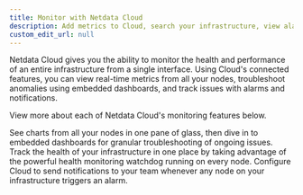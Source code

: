 ```yaml
---
title: Monitor with Netdata Cloud
description: Add metrics to Cloud, search your infrastructure, view alarm status, and deep-dive to find more real-time metrics.
custom_edit_url: null
---
```



Netdata Cloud gives you the ability to monitor the health and performance of an entire infrastructure from a single
interface. Using Cloud's connected features, you can view real-time metrics from all your nodes, troubleshoot anomalies
using embedded dashboards, and track issues with alarms and notifications.

View more about each of Netdata Cloud's monitoring features below.

<Discover>
  <DiscoverBox 
    href="/docs/cloud/monitor/nodes" 
    title="View all nodes at a glance">
    See charts from all your nodes in one pane of glass, then dive in to embedded dashboards for granular troubleshooting of ongoing issues.
  </DiscoverBox>
  <DiscoverBox 
    href="/docs/cloud/monitor/alarms" 
    title="Audit active alarms">
    Track the health of your infrastructure in one place by taking advantage of the powerful health monitoring watchdog running on every node.
  </DiscoverBox>
  <DiscoverBox 
    href="/docs/cloud/monitor/notifications" 
    title="Enable alarm notifications">
    Configure Cloud to send notifications to your team whenever any node on your infrastructure triggers an alarm.
  </DiscoverBox>
</Discover>

